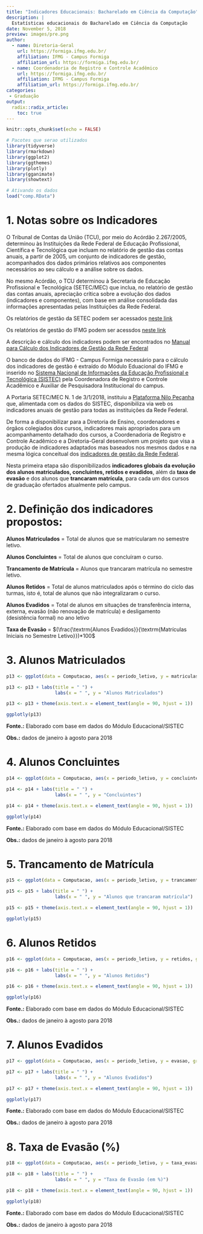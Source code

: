 ```yaml
---
title: "Indicadores Educacionais: Bacharelado em Ciência da Computação"
description: |
  Estatísticas educacionais do Bacharelado em Ciência da Computação
date: November 5, 2018
preview: images/pre.png
author:
  - name: Diretoria-Geral 
    url: https://formiga.ifmg.edu.br/
    affiliation: IFMG - Campus Formiga
    affiliation_url: https://formiga.ifmg.edu.br/
  - name: Coordenadoria de Registro e Controle Acadêmico 
    url: https://formiga.ifmg.edu.br/
    affiliation: IFMG - Campus Formiga
    affiliation_url: https://formiga.ifmg.edu.br/
categories: 
 - Graduação
output: 
  radix::radix_article:
    toc: true
---
```


```r
knitr::opts_chunk$set(echo = FALSE)
```

```r

# Pacotes que serao utilizados
library(tidyverse)
library(rmarkdown)
library(ggplot2)
library(ggthemes)
library(plotly)
library(gganimate)
library(showtext)

# Ativando os dados
load("comp.RData")
```

# 1. Notas sobre os Indicadores

O Tribunal de Contas da União (TCU), por meio do Acórdão 2.267/2005, determinou
às Instituições da Rede Federal de Educação Profissional, Científica e 
Tecnológica que incluam no relatório de gestão das contas anuais, a partir 
de 2005, um conjunto de indicadores de gestão, acompanhados dos dados 
primários relativos aos componentes necessários ao seu cálculo e a análise 
sobre os dados.

No mesmo Acórdão, o TCU determinou à Secretaria de Educação Profissional e 
Tecnológica (SETEC/MEC) que inclua, no relatório de gestão das contas anuais, 
apreciação crítica sobre a evolução dos dados (indicadores e componentes), 
com base em análise consolidada das informações apresentadas pelas Instituições
da Rede Federal.

Os relatórios de gestão da SETEC podem ser acessados [neste link](http://portal.mec.gov.br/escola-de-gestores-da-educacao-basica/190-secretarias-112877938/setec-1749372213/21519-analise-de-indicadores)

Os relatórios de gestão do IFMG podem ser acessdos [neste link](https://www.ifmg.edu.br/portal/acesso-a-informacao/auditorias/pagina-sobre-auditorias)

A descrição e cálculo dos indicadores podem ser encontrados no 
[Manual para Cálculo dos Indicadores de Gestão da Rede Federal](http://sitesistec.mec.gov.br/images/arquivos/pdf/manual_de_indicadores_da_rfepct_2016.pdf)

O banco de dados do IFMG - Campus Formiga necessário para o cálculo dos 
indicadores de gestão é extraído do Módulo Eduacional do IFMG e inserido 
no [Sistema Nacional de Informações da Educação Profissional e Tecnológica (SISTEC)](http://sitesistec.mec.gov.br/) pela Coordenadora de Registro e 
Controle Acadêmico e Auxiliar de Pesquisadora Institucional do campus.

A Portaria SETEC/MEC N. 1 de 3/1/2018, instituiu a [Plataforma Nilo Peçanha](https://www.plataformanilopecanha.org/) que, alimentada com os dados 
do SISTEC, disponibiliza via web os indicadores anuais de gestão para todas 
as instituições da Rede Federal.

De forma a disponibilizar para a Diretoria de Ensino, coordenadores e órgãos 
colegiados dos cursos, indicadores mais apropriados para um acompanhamento 
detalhado dos cursos, a Coordenadoria de Registro e Controle Acadêmico e a
Diretoria-Geral desenvolvem um projeto que visa a produção de indicadores 
adaptados mas baseados nos mesmos dados e na mesma lógica conceitual dos 
[indicadores de gestão da Rede Federal](http://sitesistec.mec.gov.br/images/arquivos/pdf/manual_de_indicadores_da_rfepct_2016.pdf).

Nesta primeira etapa são disponibilizados **indicadores globais da evolução dos alunos matriculados, concluintes, retidos e evadidos**, além da **taxa de evasão** e dos alunos que **trancaram matrícula**, para cada um dos cursos de graduação ofertados atualmente pelo campus. 

# 2.  Definição dos indicadores propostos:

**Alunos Matriculados** = Total de alunos que se matricularam no semestre 
                          letivo.

**Alunos Concluintes** = Total de alunos que concluíram o curso.

**Trancamento de Matrícula** = Alunos que trancaram matrícula no semestre letivo.

**Alunos Retidos** = Total de alunos matriculados após o término do ciclo das 
turmas, isto é, total de alunos que não integralizaram o curso.

**Alunos Evadidos** = Total de alunos em situações de transferência interna, 
externa, evasão (não renovação de matrícula) e desligamento  
(desistência formal) no ano letivo	

**Taxa de Evasão** =  $(\frac{\textrm{Alunos Evadidos}}{\textrm{Matrículas Iniciais no Semestre Letivo}})*100$

# 3. Alunos Matriculados

```r

p13 <- ggplot(data = Computacao, aes(x = periodo_letivo, y = matriculas_iniciais, group = curso)) + geom_point() + geom_line() 

p13 <- p13 + labs(title = " ") +
                  labs(x = " ", y = "Alunos Matriculados")

p13 <- p13 + theme(axis.text.x = element_text(angle = 90, hjust = 1))

ggplotly(p13)
```
**Fonte.:** Elaborado com base em dados do Módulo 
            Educacional/SISTEC 

**Obs.:** dados de janeiro à agosto para 2018 

# 4. Alunos Concluintes

```r

p14 <- ggplot(data = Computacao, aes(x = periodo_letivo, y = concluintes, group = curso)) + geom_point() + geom_line() 

p14 <- p14 + labs(title = " ") +
                  labs(x = " ", y = "Concluintes")

p14 <- p14 + theme(axis.text.x = element_text(angle = 90, hjust = 1))

ggplotly(p14)
```
**Fonte.:** Elaborado com base em dados do Módulo 
            Educacional/SISTEC 

**Obs.:** dados de janeiro à agosto para 2018 

# 5. Trancamento de Matrícula

```r

p15 <- ggplot(data = Computacao, aes(x = periodo_letivo, y = trancamento, group = curso)) + geom_point() + geom_line() 

p15 <- p15 + labs(title = " ") +
                  labs(x = " ", y = "Alunos que trancaram matrícula")

p15 <- p15 + theme(axis.text.x = element_text(angle = 90, hjust = 1))

ggplotly(p15)
```


# 6. Alunos Retidos

```r

p16 <- ggplot(data = Computacao, aes(x = periodo_letivo, y = retidos, group = curso)) + geom_point() + geom_line() 

p16 <- p16 + labs(title = " ") +
                  labs(x = " ", y = "Alunos Retidos")

p16 <- p16 + theme(axis.text.x = element_text(angle = 90, hjust = 1))

ggplotly(p16)
```
**Fonte.:** Elaborado com base em dados do Módulo 
            Educacional/SISTEC 

**Obs.:** dados de janeiro à agosto para 2018 

# 7. Alunos Evadidos

```r

p17 <- ggplot(data = Computacao, aes(x = periodo_letivo, y = evasao, group = curso)) + geom_point() + geom_line() 

p17 <- p17 + labs(title = " ") +
                  labs(x = " ", y = "Alunos Evadidos")

p17 <- p17 + theme(axis.text.x = element_text(angle = 90, hjust = 1))

ggplotly(p17)
```
**Fonte.:** Elaborado com base em dados do Módulo 
            Educacional/SISTEC 

**Obs.:** dados de janeiro à agosto para 2018 

# 8. Taxa de Evasão (%) 

```r

p18 <- ggplot(data = Computacao, aes(x = periodo_letivo, y = taxa_evasao, group = curso)) + geom_point() + geom_line() 

p18 <- p18 + labs(title = " ") +
                  labs(x = " ", y = "Taxa de Evasão (em %)")

p18 <- p18 + theme(axis.text.x = element_text(angle = 90, hjust = 1))

ggplotly(p18)
```
**Fonte.:** Elaborado com base em dados do Módulo 
            Educacional/SISTEC 

**Obs.:** dados de janeiro à agosto para 2018 




